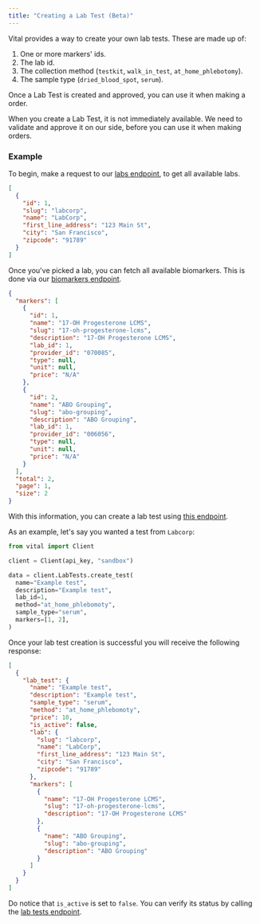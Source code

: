 ```yaml
---
title: "Creating a Lab Test (Beta)"
---
```


Vital provides a way to create your own lab tests. These are made up of:

1. One or more markers' ids.
2. The lab id.
3. The collection method (`testkit`, `walk_in_test`, `at_home_phlebotomy`).
4. The sample type (`dried_blood_spot`, `serum`).

Once a Lab Test is created and approved, you can use it when making a order.

<Warning>
  When you create a Lab Test, it is not immediately available. We need to
  validate and approve it on our side, before you can use it when making orders.
</Warning>

### Example

To begin, make a request to our [labs endpoint](/api-reference/lab-testing/labs), to get all available labs.

```json Get all available labs
[
  {
    "id": 1,
    "slug": "labcorp",
    "name": "LabCorp",
    "first_line_address": "123 Main St",
    "city": "San Francisco",
    "zipcode": "91789"
  }
]
```

Once you've picked a lab, you can fetch all available biomarkers. This is done via our [biomarkers endpoint](/api-reference/lab-testing/biomarkers).

```json Get all biomarkers
{
  "markers": [
    {
      "id": 1,
      "name": "17-OH Progesterone LCMS",
      "slug": "17-oh-progesterone-lcms",
      "description": "17-OH Progesterone LCMS",
      "lab_id": 1,
      "provider_id": "070085",
      "type": null,
      "unit": null,
      "price": "N/A"
    },
    {
      "id": 2,
      "name": "ABO Grouping",
      "slug": "abo-grouping",
      "description": "ABO Grouping",
      "lab_id": 1,
      "provider_id": "006056",
      "type": null,
      "unit": null,
      "price": "N/A"
    }
  ],
  "total": 2,
  "page": 1,
  "size": 2
}
```

With this information, you can create a lab test using [this endpoint](/api-reference/lab-testing/post-test).

As an example, let's say you wanted a test from `Labcorp`:

```python Create a new test
from vital import Client

client = Client(api_key, "sandbox")

data = client.LabTests.create_test(
  name="Example test",
  description="Example test",
  lab_id=1,
  method="at_home_phlebomoty",
  sample_type="serum",
  markers=[1, 2],
)
```

Once your lab test creation is successful you will receive the following response:

```json
[
  {
    "lab_test": {
      "name": "Example test",
      "description": "Example test",
      "sample_type": "serum",
      "method": "at_home_phlebomoty",
      "price": 10,
      "is_active": false,
      "lab": {
        "slug": "labcorp",
        "name": "LabCorp",
        "first_line_address": "123 Main St",
        "city": "San Francisco",
        "zipcode": "91789"
      },
      "markers": [
        {
          "name": "17-OH Progesterone LCMS",
          "slug": "17-oh-progesterone-lcms",
          "description": "17-OH Progesterone LCMS"
        },
        {
          "name": "ABO Grouping",
          "slug": "abo-grouping",
          "description": "ABO Grouping"
        }
      ]
    }
  }
]
```

Do notice that `is_active` is set to `false`. You can verify its status by calling the [lab tests endpoint](/api-reference/lab-testing/tests).
